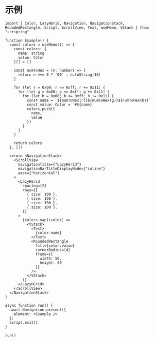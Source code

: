 # 示例

```tsx
import { Color, LazyHGrid, Navigation, NavigationStack, RoundedRectangle, Script, ScrollView, Text, useMemo, VStack } from "scripting"

function Example() {
  const colors = useMemo(() => {
    const colors: {
      name: string
      value: Color
    }[] = []

    const numToHex = (n: number) => {
      return n === 0 ? '00' : n.toString(16)
    }

    for (let r = 0x00; r <= 0xff; r += 0x11) {
      for (let g = 0x00; g <= 0xff; g += 0x11) {
        for (let b = 0x00; b <= 0xff; b += 0x11) {
          const name = `${numToHex(r)}${numToHex(g)}${numToHex(b)}`
          const value: Color = `#${name}`
          colors.push({
            name,
            value
          })
        }
      }
    }

    return colors
  }, [])

  return <NavigationStack>
    <ScrollView
      navigationTitle={"LazyHGrid"}
      navigationBarTitleDisplayMode={"inline"}
      axes={"horizontal"}
    >
      <LazyHGrid
        spacing={2}
        rows={[
          { size: 100 },
          { size: 100 },
          { size: 100 },
          { size: 100 },
        ]}
      >
        {colors.map((color) =>
          <VStack>
            <Text>
              {color.name}
            </Text>
            <RoundedRectangle
              fill={color.value}
              cornerRadius={4}
              frame={{
                width: 50,
                height: 50
              }}
            />
          </VStack>
        )}
      </LazyHGrid>
    </ScrollView>
  </NavigationStack>
}

async function run() {
  await Navigation.present({
    element: <Example />
  })
  Script.exit()
}

run()
```